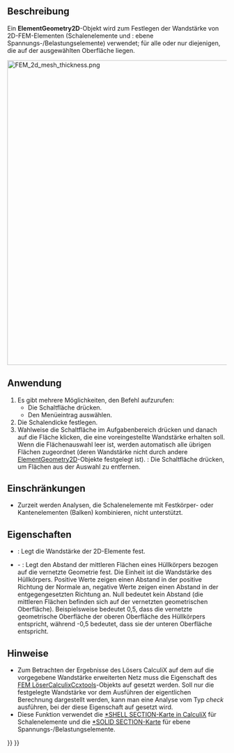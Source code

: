 <languages/>

{{Docnav/de
|[[FEM_ElementRotation1D/de|Elementdrehung1D]]
|[[FEM_ElementFluid1D/de|ElementFluid1D]]
|[[FEM_Workbench/de|FEM]]
|IconL=FEM_ElementRotation1D.svg
|IconR=FEM_ElementFluid1D.svg
|IconC=Workbench_FEM.svg
}}

{{GuiCommandContainer|
{{GuiCommand/de
|Name=FEM ElementGeometry2D
|Name/de=FEM ElementGeometrie2D
|MenuLocation=Modell → Element-Geometrie → Schalendicke
|Workbenches=[[FEM_Workbench/de|FEM]]
|Shortcut={{KEY|C}} {{KEY|S}}
|SeeAlso=[[FEM_tutorial/de|FEM Anleitungl]]
}}
{{GuiCommandFemInfo/de
|Solvers=Alle
}}
}}

<span id="Description"></span>
==Beschreibung==

Ein '''ElementGeometry2D'''-Objekt wird zum Festlegen der Wandstärke von 2D-FEM-Elementen (Schalenelemente und {{Version/de|1.0}}: ebene Spannungs-/Belastungselemente) verwendet; für alle oder nur diejenigen, die auf der ausgewählten Oberfläche liegen.

[[Image:FEM_2d_mesh_thickness.png|700px]]
{{Caption|2D-Netz (links) und seine Ausdehnung zu Festkörperelementen, die intern von CalculiX auf der festgelegten Wandstärke basierend durchgeführt wird (rechts)}}

<span id="Usage"></span>
==Anwendung==

# Es gibt mehrere Möglichkeiten, den Befehl aufzurufen:
#* Die Schaltfläche {{Button|[[Image:FEM_ElementGeometry2D.svg|16px]] [[FEM_ElementGeometry2D/de|Schalendicke]]}} drücken.
#* Den Menüeintrag {{MenuCommand|Modell → Element-Geometrie → [[Image:FEM_ElementGeometry2D.svg|16px]] Schalendicke}} auswählen.
# Die Schalendicke festlegen.
# Wahlweise die Schaltfläche {{Button|Hinzufügen}} im Aufgabenbereich drücken und danach auf die Fläche klicken, die eine voreingestellte Wandstärke erhalten soll. Wenn die Flächenauswahl leer ist, werden automatisch alle übrigen Flächen zugeordnet (deren Wandstärke nicht durch andere [[FEM_ElementGeometry2D/de|ElementGeometry2D]]-Objekte festgelegt ist). {{Version/de|1.1}}: Die Schaltfläche {{Button|Entfernen}} drücken, um Flächen aus der Auswahl zu entfernen.

<span id="Limitations"></span>
==Einschränkungen==

* Zurzeit werden Analysen, die Schalenelemente mit Festkörper- oder Kantenelementen (Balken) kombinieren, nicht unterstützt.

<span id="Properties"></span>
==Eigenschaften==

* {{PropertyData/de|Thickness}}: Legt die Wandstärke der 2D-Elemente fest.
* {{PropertyData/de|Offset}} - {{Version/de|1.1}}: Legt den Abstand der mittleren Flächen eines Hüllkörpers bezogen auf die vernetzte Geometrie fest. Die Einheit ist die Wandstärke des Hüllkörpers. Positive Werte zeigen einen Abstand in der positive Richtung der Normale an, negative Werte zeigen einen Abstand in der entgegengesetzten Richtung an. Null bedeutet kein Abstand (die mittleren Flächen befinden sich auf der vernetzten geometrischen Oberfläche). Beispielsweise bedeutet 0,5, dass die vernetzte geometrische Oberfläche der oberen Oberfläche des Hüllkörpers entspricht, während -0,5 bedeutet, dass sie der unteren Oberfläche entspricht.

<span id="Notes"></span>
==Hinweise==

* Zum Betrachten der Ergebnisse des Lösers CalculiX auf dem auf die vorgegebene Wandstärke erweiterten Netz muss die Eigenschaft {{incode|Beam Shell Result Output 3D}} des [[FEM_SolverCalculixCcxtools/de|FEM LöserCalculixCcxtools]]-Objekts auf {{incode|True}} gesetzt werden. Soll nur die festgelegte Wandstärke vor dem Ausführen der eigentlichen Berechnung dargestellt werden, kann man eine Analyse vom Typ ''check'' ausführen, bei der diese Eigenschaft auf {{incode|True}} gesetzt wird.
* Diese Funktion verwendet die [https://web.mit.edu/calculix_v2.7/CalculiX/ccx_2.7/doc/ccx/node238.html *SHELL SECTION-Karte in CalculiX] für Schalenelemente und die [https://web.mit.edu/calculix_v2.7/CalculiX/ccx_2.7/doc/ccx/node239.html *SOLID SECTION-Karte] für ebene Spannungs-/Belastungselemente.


{{Docnav/de
|[[FEM_ElementRotation1D/de|Elementdrehung1D]]
|[[FEM_ElementFluid1D/de|ElementFluid1D]]
|[[FEM_Workbench/de|FEM]]
|IconL=FEM_ElementRotation1D.svg
|IconR=FEM_ElementFluid1D.svg
|IconC=Workbench_FEM.svg
}}

{{FEM Tools navi{{#translation:}}}}
{{Userdocnavi{{#translation:}}}}